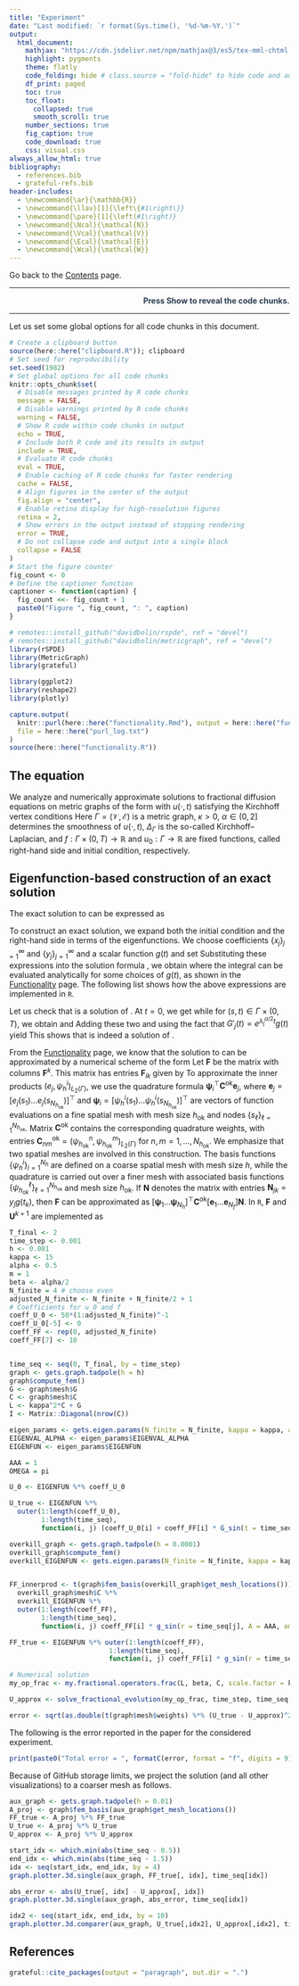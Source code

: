 ```yaml
---
title: "Experiment"
date: "Last modified: `r format(Sys.time(), '%d-%m-%Y.')`"
output:
  html_document:
    mathjax: "https://cdn.jsdelivr.net/npm/mathjax@3/es5/tex-mml-chtml.js"
    highlight: pygments
    theme: flatly
    code_folding: hide # class.source = "fold-hide" to hide code and add a button to show it
    df_print: paged
    toc: true
    toc_float:
      collapsed: true
      smooth_scroll: true
    number_sections: true
    fig_caption: true
    code_download: true
    css: visual.css
always_allow_html: true
bibliography: 
  - references.bib
  - grateful-refs.bib
header-includes:
  - \newcommand{\ar}{\mathbb{R}}
  - \newcommand{\llav}[1]{\left\{#1\right\}}
  - \newcommand{\pare}[1]{\left(#1\right)}
  - \newcommand{\Ncal}{\mathcal{N}}
  - \newcommand{\Vcal}{\mathcal{V}}
  - \newcommand{\Ecal}{\mathcal{E}}
  - \newcommand{\Wcal}{\mathcal{W}}
---
```


Go back to the [Contents](about.html) page.

<div style="color: #2c3e50; text-align: right;">
********  
<strong>Press Show to reveal the code chunks.</strong>  

********
</div>


Let us set some global options for all code chunks in this document.


```r
# Create a clipboard button
source(here::here("clipboard.R")); clipboard
# Set seed for reproducibility
set.seed(1982) 
# Set global options for all code chunks
knitr::opts_chunk$set(
  # Disable messages printed by R code chunks
  message = FALSE,    
  # Disable warnings printed by R code chunks
  warning = FALSE,    
  # Show R code within code chunks in output
  echo = TRUE,        
  # Include both R code and its results in output
  include = TRUE,     
  # Evaluate R code chunks
  eval = TRUE,       
  # Enable caching of R code chunks for faster rendering
  cache = FALSE,      
  # Align figures in the center of the output
  fig.align = "center",
  # Enable retina display for high-resolution figures
  retina = 2,
  # Show errors in the output instead of stopping rendering
  error = TRUE,
  # Do not collapse code and output into a single block
  collapse = FALSE
)
# Start the figure counter
fig_count <- 0
# Define the captioner function
captioner <- function(caption) {
  fig_count <<- fig_count + 1
  paste0("Figure ", fig_count, ": ", caption)
}
```



```r
# remotes::install_github("davidbolin/rspde", ref = "devel")
# remotes::install_github("davidbolin/metricgraph", ref = "devel")
library(rSPDE)
library(MetricGraph)
library(grateful)

library(ggplot2)
library(reshape2)
library(plotly)
```



```r
capture.output(
  knitr::purl(here::here("functionality.Rmd"), output = here::here("functionality.R")),
  file = here::here("purl_log.txt")
)
source(here::here("functionality.R"))
```


## The equation

We analyze and numerically approximate solutions to fractional diffusion equations on metric graphs of the form
\begin{equation}
\label{eq:maineq}
\tag{1}
\left\{
\begin{aligned}
    \partial_t u(s,t) + (\kappa^2 - \Delta_\Gamma)^{\alpha/2} u(s,t) &= f(s,t), && \quad (s,t) \in \Gamma \times (0, T), \\
    u(s,0) &= u_0(s), && \quad s \in \Gamma,
\end{aligned}
\right.
\end{equation}
with $u(\cdot,t)$ satisfying the Kirchhoff vertex conditions
\begin{equation}
\label{eq:Kcond}
\tag{2}
   \mathcal{K} =  \left\{\phi\in C(\Gamma)\;\middle|\; \forall v\in \mathcal{V}:\; \textstyle\sum_{e\in\mathcal{E}_v}\partial_e \phi(v)=0 \right\}.
\end{equation}
Here $\Gamma = (\mathcal{V},\mathcal{E})$ is a metric graph, $\kappa>0$, $\alpha\in(0,2]$ determines the smoothness of $u(\cdot,t)$, $\Delta_{\Gamma}$ is the so-called Kirchhoff--Laplacian, and $f:\Gamma\times (0,T)\to\mathbb{R}$ and $u_0: \Gamma \to \mathbb{R}$ are fixed functions, called right-hand side and initial condition, respectively.

## Eigenfunction-based construction of an exact solution {#eigensolconst}

The exact solution to \eqref{eq:maineq} can be expressed as
\begin{equation}
\label{eq:sol_reprentation}
\tag{3}
        u(s,t) = \displaystyle\sum_{j\in\mathbb{N}}e^{-\lambda^{\alpha/2}_jt}\left(u_0, e_j\right)_{L_2(\Gamma)}e_j(s) + \int_0^t \displaystyle\sum_{j\in\mathbb{N}}e^{-\lambda^{\alpha/2}_j(t-r)}\left(f(\cdot, r), e_j\right)_{L_2(\Gamma)}e_j(s)dr.
\end{equation}

To construct an exact solution, we expand both the initial condition and the right-hand side in terms of the eigenfunctions. We choose coefficients $\{x_j\}_{j=1}^{\infty}$ and  $\{y_j\}_{j=1}^{\infty}$ and a scalar function $g(t)$ and set
\begin{align}
\tag{4}
    u_0(s) = \sum_{j=1}^{\infty} x_j e_j(s)\quad \text{ and }\quad
    f(s,t) = g(t) \sum_{j=1}^{\infty} y_j e_j(s).
\end{align}
 Substituting these expressions into the solution formula \eqref{eq:sol_reprentation}, we obtain
\begin{align}
\label{sollll}
\tag{5}
    u(s,t) = \sum_{j=1}^{\infty}(x_j+y_j G_j(t))e^{-\lambda^{\alpha/2}_jt}e_j(s),\quad G_j(t)= \int_0^t e^{\lambda^{\alpha/2}_jr}g(r)dr,
\end{align}
where the integral can be evaluated analytically for some choices of $g(t)$, as shown in the  [Functionality](functionality.html#exact_solution) page. The following list shows how the above expressions are implemented in $\texttt{R}$.
\begin{aligned}
\text{expression} \iff&\quad \text{In } \texttt{R}\\
\{x_j\}_{j=1}^{\infty} \iff&\quad  \texttt{coeff_U_0}\\
\{y_j\}_{j=1}^{\infty} \iff&\quad  \texttt{coeff_FF}\\
[e_1 e_2 \dots e_{N_f}] \iff&\quad  \texttt{EIGENFUN}\\
u_0(s) \iff&\quad  \texttt{U_0 <- EIGENFUN %*% coeff_U_0}\\
f(s,t) \iff&\quad  \texttt{FF_true <- EIGENFUN %*%}\\
&\quad\texttt{ outer(1:length(coeff_FF),}\\
&\qquad\qquad\texttt{ 1:length(time_seq),}\\
&\qquad\qquad\texttt{ function(i, j) coeff_FF[i] * g_sin(r = time_seq[j], A = AAA, omega = OMEGA))}\\
u(s,t) \iff&\quad  \texttt{U_true <- EIGENFUN %*%}\\
&\quad\texttt{ outer(1:length(coeff_U_0),}\\
&\qquad\qquad\texttt{ 1:length(time_seq),}\\
&\qquad\qquad\texttt{ function(i, j) (coeff_U_0[i] + coeff_FF[i] * G_sin(t = time_seq[j], A = AAA, lambda_j_alpha_half = EIGENVAL_ALPHA[i], omega = OMEGA)) *}\\
&\qquad\qquad\qquad\qquad\qquad\qquad\quad\texttt{exp(-EIGENVAL_ALPHA[i] * time_seq[j]))}
\end{aligned}

Let us check that \eqref{sollll} is a solution of \eqref{eq:maineq}. At $t=0$, we get
\begin{align*}
    u(s,0) = \sum_{j=1}^{\infty}(x_j+y_j G_j(0))e^{-\lambda^{\alpha/2}_j0}e_j(s) = \sum_{j=1}^{\infty}x_je_j(s) =u_0(s),
\end{align*}
while for $(s,t) \in \Gamma \times (0, T)$, we obtain
\begin{align*}
    \partial_t u(s,t) = \sum_{j=1}^{\infty}y_j G'_j(t)e^{-\lambda^{\alpha/2}_jt}e_j(s) - \sum_{j=1}^{\infty}(x_j+y_j G_j(t))e^{-\lambda^{\alpha/2}_jt}\lambda^{\alpha/2}_je_j(s)
\end{align*}
and
\begin{align*}
    (\kappa^2 - \Delta_\Gamma)^{\alpha/2} u(s,t) &= \sum_{j=1}^{\infty}(x_j+y_j G_j(t))e^{-\lambda^{\alpha/2}_jt}(\kappa^2 - \Delta_\Gamma)^{\alpha/2}e_j(s)\\
    &= \sum_{j=1}^{\infty}(x_j+y_j G_j(t))e^{-\lambda^{\alpha/2}_jt}\lambda^{\alpha/2}_je_j(s).
\end{align*}
Adding these two and using the fact that $G'_j(t) = e^{\lambda^{\alpha/2}_jt}g(t)$ yield
\begin{align*}
    \partial_t u(s,t) + (\kappa^2 - \Delta_\Gamma)^{\alpha/2} u(s,t)&= g(t)\sum_{j=1}^{\infty}y_je^{\lambda^{\alpha/2}_jt} e^{-\lambda^{\alpha/2}_jt}e_j(s) = f(s,t).
\end{align*}
This shows that \eqref{sollll} is indeed a solution of \eqref{eq:maineq}.

From the [Functionality](functionality.html#num_scheme) page, we know that the solution to \eqref{eq:maineq} can be approximated by a numerical scheme of the form
\begin{equation}
\label{eq:final_scheme2}
\tag{6}
\boldsymbol{U}^{k+1} = \boldsymbol{C}^{-1}\left(\sum_{k=1}^{m+1} a_k\left( \dfrac{\boldsymbol{L}\boldsymbol{C}^{-1}}{\kappa^2}-p_k\boldsymbol{I}\right)^{-1} + r\boldsymbol{I}\right) (\boldsymbol{C}\boldsymbol{U}^k+\tau \boldsymbol{F}^{k+1})
\end{equation}
Let $\boldsymbol{F}$ be the matrix with columns $\boldsymbol{F}^k$. This matrix has entries $\boldsymbol{F}_{ik}$ given by
\begin{align}
\label{eq:innerprod}
\tag{7}
    (f^{k},\psi^i_h)_{L_2(\Gamma)} = (f(\cdot,t_k),\psi^i_h)_{L_2(\Gamma)} = \sum_{j=1}^{N_f} y_j g(t_k) (e_j,\psi^i_h)_{L_2(\Gamma)}.
\end{align}
To approximate the inner products $(e_j,\psi^i_h)_{L_2(\Gamma)}$, we use the quadrature formula $\boldsymbol{\psi}_i^\top\boldsymbol{C}^{\text{ok}}\boldsymbol{e}_j$, where $\boldsymbol{e}_j=[e_j(s_1)\dots e_j(s_{N_{h_{\text{ok}}}})]^\top$ and $\boldsymbol{\psi}_i=[\psi^i_h(s_1)\dots \psi^i_h(s_{N_{h_{\text{ok}}}})]^\top$  are vectors of function evaluations on a fine spatial mesh with mesh size $h_{\text{ok}}$ and nodes $\{s_\ell\}_{\ell=1}^{N_{h_{\text{ok}}}}$. Matrix $\boldsymbol{C}^{\text{ok}}$ contains the corresponding quadrature weights, with entries $\boldsymbol{C}^{\text{ok}}_{nm} = (\psi_{h_\text{ok}}^n,\psi_{h_\text{ok}}^m)_{L_2(\Gamma)}$ for $n,m = 1,\dots, N_{h_\text{ok}}$. We emphasize that two spatial meshes are involved in this construction. The basis functions $\{\psi^i_h\}_{i=1}^{N_h}$ are defined on a coarse spatial mesh with mesh size $h$, while the quadrature is carried out over a finer mesh with associated basis functions $\{\psi^\ell_{h_\text{ok}}\}_{\ell=1}^{N_{h_\text{ok}}}$ and mesh size $h_\text{ok}$. If $\boldsymbol{N}$ denotes the matrix with entries $\boldsymbol{N}_{jk} = y_j g(t_k)$, then $\boldsymbol{F}$ can be approximated as $[\boldsymbol{\psi}_1\dots \boldsymbol{\psi}_{N_h}]^\top \boldsymbol{C}^{\text{ok}} [\boldsymbol{e}_1\dots \boldsymbol{e}_{N_f}] \boldsymbol{N}$. In $\texttt{R}$,  $\boldsymbol{F}$ and $\boldsymbol{U}^{k+1}$ are implemented as
\begin{aligned}
\text{expression} \iff&\quad \text{In } \texttt{R}\\
[\boldsymbol{\psi}_1\dots \boldsymbol{\psi}_{N_h}]^\top \iff&\quad \texttt{t(graph\$fem_basis(overkill_graph\$get_mesh_locations()))}\\
\boldsymbol{C}^{\text{ok}} \iff&\quad \texttt{overkill_graph\$mesh\$C}\\
[\boldsymbol{e}_1\dots \boldsymbol{e}_{N_f}] \iff&\quad \texttt{overkill_EIGENFUN}\\
\boldsymbol{N} \iff&\quad \texttt{outer(1:length(coeff_FF),}\\
&\qquad\quad\;\;\texttt{ 1:length(time_seq),}\\
&\qquad\quad\;\;\texttt{ function(i, j) coeff_FF[i] * g_sin(r = time_seq[j], A = AAA, omega = OMEGA))}\\
\boldsymbol{F}\iff&\quad  \texttt{FF_innerprod <- t(graph\$fem_basis(overkill_graph\$get_mesh_locations())) %*%}\\
&\quad\texttt{overkill_graph\$mesh\$C %*%}\\
&\quad\texttt{overkill_EIGENFUN %*%}\\
&\quad\texttt{outer(1:length(coeff_FF),}\\
&\qquad\qquad\texttt{1:length(time_seq),}\\
&\qquad\qquad\texttt{function(i, j) coeff_FF[i] * g_sin(r = time_seq[j], A = AAA, omega = OMEGA))}\\
\boldsymbol{U}^{k+1}\iff&\quad \texttt{U_approx[, k + 1] <- as.matrix(my.solver.frac(my_op_frac, my_op_frac\$C %*% U_approx[, k] + time_step * FF_innerprod[, k + 1]))}
\end{aligned}

```r
T_final <- 2
time_step <- 0.001 
h <- 0.001 
kappa <- 15
alpha <- 0.5 
m = 1
beta <- alpha/2
N_finite = 4 # choose even
adjusted_N_finite <- N_finite + N_finite/2 + 1
# Coefficients for u_0 and f
coeff_U_0 <- 50*(1:adjusted_N_finite)^-1
coeff_U_0[-5] <- 0
coeff_FF <- rep(0, adjusted_N_finite)
coeff_FF[7] <- 10


time_seq <- seq(0, T_final, by = time_step)
graph <- gets.graph.tadpole(h = h)
graph$compute_fem()
G <- graph$mesh$G
C <- graph$mesh$C
L <- kappa^2*C + G
I <- Matrix::Diagonal(nrow(C))

eigen_params <- gets.eigen.params(N_finite = N_finite, kappa = kappa, alpha = alpha, graph = graph)
EIGENVAL_ALPHA <- eigen_params$EIGENVAL_ALPHA
EIGENFUN <- eigen_params$EIGENFUN

AAA = 1
OMEGA = pi

U_0 <- EIGENFUN %*% coeff_U_0

U_true <- EIGENFUN %*% 
  outer(1:length(coeff_U_0), 
        1:length(time_seq), 
        function(i, j) (coeff_U_0[i] + coeff_FF[i] * G_sin(t = time_seq[j], A = AAA, lambda_j_alpha_half = EIGENVAL_ALPHA[i], omega = OMEGA) ) * exp(-EIGENVAL_ALPHA[i] * time_seq[j]))

overkill_graph <- gets.graph.tadpole(h = 0.0001)
overkill_graph$compute_fem()
overkill_EIGENFUN <- gets.eigen.params(N_finite = N_finite, kappa = kappa, alpha = alpha, graph = overkill_graph)$EIGENFUN


FF_innerprod <- t(graph$fem_basis(overkill_graph$get_mesh_locations())) %*%
  overkill_graph$mesh$C %*%
  overkill_EIGENFUN %*%
  outer(1:length(coeff_FF), 
        1:length(time_seq), 
        function(i, j) coeff_FF[i] * g_sin(r = time_seq[j], A = AAA, omega = OMEGA))

FF_true <- EIGENFUN %*% outer(1:length(coeff_FF), 
                         1:length(time_seq), 
                         function(i, j) coeff_FF[i] * g_sin(r = time_seq[j], A = AAA, omega = OMEGA))

# Numerical solution
my_op_frac <- my.fractional.operators.frac(L, beta, C, scale.factor = kappa^2, m = m, time_step)

U_approx <- solve_fractional_evolution(my_op_frac, time_step, time_seq, val_at_0 = U_0, RHST = FF_innerprod)

error <- sqrt(as.double(t(graph$mesh$weights) %*% (U_true - U_approx)^2 %*% rep(time_step, ncol(U_true))))
```

The following is the error reported in the paper for the considered experiment.

```r
print(paste0("Total error = ", formatC(error, format = "f", digits = 9)))
```

Because of GitHub storage limits, we project the solution (and all other visualizations) to a coarser mesh as follows.

```r
aux_graph <- gets.graph.tadpole(h = 0.01)
A_proj <- graph$fem_basis(aux_graph$get_mesh_locations())
FF_true <- A_proj %*% FF_true
U_true <- A_proj %*% U_true
U_approx <- A_proj %*% U_approx
```


```r
start_idx <- which.min(abs(time_seq - 0.5))
end_idx <- which.min(abs(time_seq - 1.5))
idx <- seq(start_idx, end_idx, by = 4)
graph.plotter.3d.single(aux_graph, FF_true[, idx], time_seq[idx])
```


```r
abs_error <- abs(U_true[, idx] - U_approx[, idx])
graph.plotter.3d.single(aux_graph, abs_error, time_seq[idx])
```


```r
idx2 <- seq(start_idx, end_idx, by = 10)
graph.plotter.3d.comparer(aux_graph, U_true[,idx2], U_approx[,idx2], time_seq[idx2])
```


## References

```r
grateful::cite_packages(output = "paragraph", out.dir = ".")
```

